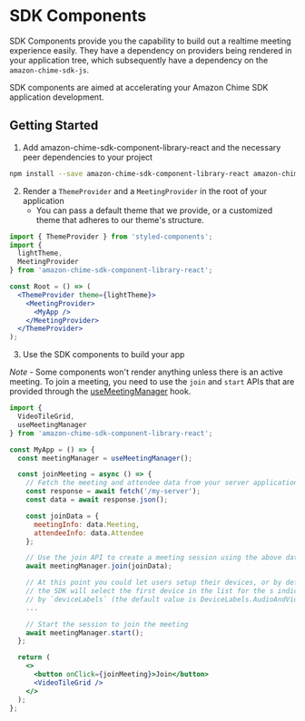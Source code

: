 <Meta title="SDK Components/Introduction" />

# SDK Components

SDK Components provide you the capability to build out a realtime meeting experience easily. They have a dependency on providers being rendered in your application tree, which subsequently have a dependency on the `amazon-chime-sdk-js`.

SDK components are aimed at accelerating your Amazon Chime SDK application development.

## Getting Started

1. Add amazon-chime-sdk-component-library-react and the necessary peer dependencies to your project

```sh
npm install --save amazon-chime-sdk-component-library-react amazon-chime-sdk-js styled-components styled-system
```

2. Render a `ThemeProvider` and a `MeetingProvider` in the root of your application
   * You can pass a default theme that we provide, or a customized theme that adheres to our theme's structure.

```jsx
import { ThemeProvider } from 'styled-components';
import {
  lightTheme,
  MeetingProvider
} from 'amazon-chime-sdk-component-library-react';

const Root = () => (
  <ThemeProvider theme={lightTheme}>
    <MeetingProvider>
      <MyApp />
    </MeetingProvider>
  </ThemeProvider>
);
```

3. Use the SDK components to build your app

_Note_ - Some components won't render anything unless there is an active meeting. To join a meeting, you need to use the `join` and `start` APIs that are provided through the [useMeetingManager](/docs/sdk-hooks-usemeetingmanager--page) hook.

```jsx
import {
  VideoTileGrid,
  useMeetingManager
} from 'amazon-chime-sdk-component-library-react';

const MyApp = () => {
  const meetingManager = useMeetingManager();

  const joinMeeting = async () => {
    // Fetch the meeting and attendee data from your server application
    const response = await fetch('/my-server');
    const data = await response.json();

    const joinData = {
      meetingInfo: data.Meeting,
      attendeeInfo: data.Attendee
    };

    // Use the join API to create a meeting session using the above data
    await meetingManager.join(joinData);

    // At this point you could let users setup their devices, or by default 
    // the SDK will select the first device in the list for the s indicated
    // by `deviceLabels` (the default value is DeviceLabels.AudioAndVideo)
    ...

    // Start the session to join the meeting
    await meetingManager.start();
  };

  return (
    <>
      <button onClick={joinMeeting}>Join</button>
      <VideoTileGrid />
    </>
  );
};
```